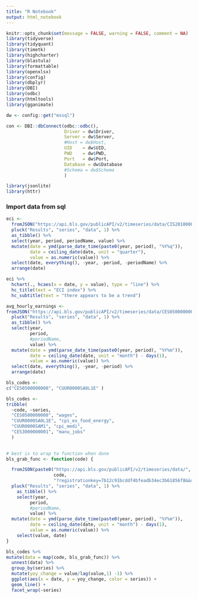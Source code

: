 ```yaml
---
title: "R Notebook"
output: html_notebook
---
```


```r
knitr::opts_chunk$set(message = FALSE, warning = FALSE, comment = NA)
library(tidyverse)
library(tidyquant)
library(timetk)
library(highcharter)
library(blastula)
library(formattable)
library(openxlsx)
library(config)
library(dbplyr)
library(DBI)
library(odbc)
library(htmltools)
library(gganimate)

dw <- config::get("mssql")

con <- DBI::dbConnect(odbc::odbc(),
                      Driver = dw$Driver,
                      Server = dw$Server,
                      #Host = dw$Host,
                      UID    = dw$UID,
                      PWD    = dw$PWD,
                      Port   = dw$Port,
                      Database = dw$Database
                      #Schema = dw$Schema
                      )

library(jsonlite)
library(httr)

```

### Import data from sql

```r
eci <- 
  fromJSON("https://api.bls.gov/publicAPI/v2/timeseries/data/CIS2010000000000I?registrationkey=7b12c91bcddf4bfeadb34ec3b61856f8&&startyear=2005&endyear=2019") %>% 
  pluck("Results", "series", "data", 1) %>% 
  as_tibble() %>%
  select(year, period, periodName, value) %>% 
  mutate(date = ymd(parse_date_time(paste0(year, period), "%Y%q")),
         date = ceiling_date(date, unit = "quarter"),
         value = as.numeric(value)) %>% 
  select(date, everything(), -year, -period, -periodName) %>% 
  arrange(date)

eci %>% 
  hchart(., hcaes(x = date, y = value), type = "line") %>% 
  hc_title(text = "ECI index") %>% 
  hc_subtitle(text = "there appears to be a trend")
```



```r
avg_hourly_earnings <- 
fromJSON("https://api.bls.gov/publicAPI/v2/timeseries/data/CES0500000008?registrationkey=7b12c91bcddf4bfeadb34ec3b61856f8&&startyear=2005&endyear=2019") %>% 
  pluck("Results", "series", "data", 1) %>% 
  as_tibble() %>%
  select(year, 
         period, 
         #periodName, 
         value) %>% 
  mutate(date = ymd(parse_date_time(paste0(year, period), "%Y%m")),
         date = ceiling_date(date, unit = "month") - days(1),
         value = as.numeric(value)) %>% 
  select(date, everything(), -year, -period) %>% 
  arrange(date)
```

```r
bls_codes <- 
c("CES0500000008", "CUUR0000SA0L1E" )

bls_codes <-
tribble(
  ~code, ~series,
  "CES0500000008", "wages",
  "CUUR0000SA0L1E", "cpi_ex_food_energy",
  "CUUR0000SAM1", "cpi_medi",
  "CES3000000001", "manu_jobs"
  )
 

# best is to wrap to function when done
bls_grab_func <- function(code) {

  fromJSON(paste0("https://api.bls.gov/publicAPI/v2/timeseries/data/",
                  code,
                  "?registrationkey=7b12c91bcddf4bfeadb34ec3b61856f8&&startyear=2005&endyear=2019")) %>%  
  pluck("Results", "series", "data", 1) %>%
    as_tibble() %>% 
    select(year, 
         period, 
         #periodName, 
         value) %>% 
  mutate(date = ymd(parse_date_time(paste0(year, period), "%Y%m")),
         date = ceiling_date(date, unit = "month") - days(1),
         value = as.numeric(value)) %>% 
    select(value, date) 
}

bls_codes %>% 
mutate(data = map(code, bls_grab_func)) %>% 
  unnest(data) %>% 
  group_by(series) %>% 
  mutate(yoy_change = value/lag(value,1) -1) %>% 
  ggplot(aes(x = date, y = yoy_change, color = series)) + 
  geom_line() + 
  facet_wrap(~series)
  
```

